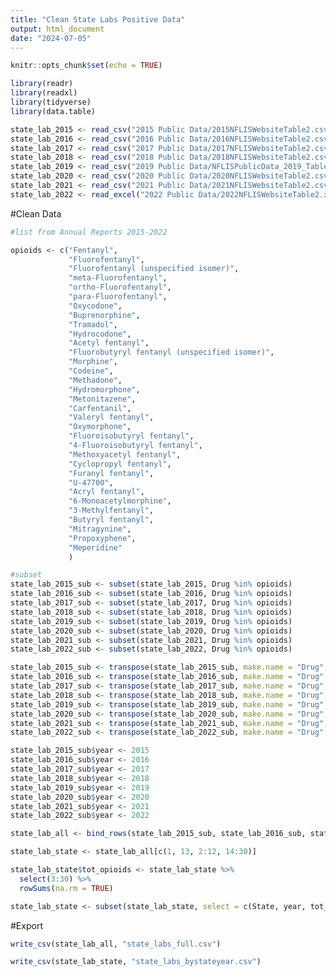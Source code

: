 ---
title: "Clean State Labs Positive Data"
output: html_document
date: "2024-07-05"
---

```{r setup, include=FALSE}
knitr::opts_chunk$set(echo = TRUE)

library(readr)
library(readxl)
library(tidyverse)
library(data.table)
```

```{r Import Data}

state_lab_2015 <- read_csv("2015 Public Data/2015NFLISWebsiteTable2.csv", skip = 2)
state_lab_2016 <- read_csv("2016 Public Data/2016NFLISWebsiteTable2.csv", skip = 2)
state_lab_2017 <- read_csv("2017 Public Data/2017NFLISWebsiteTable2.csv", skip = 2)
state_lab_2018 <- read_csv("2018 Public Data/2018NFLISWebsiteTable2.csv", skip = 2)
state_lab_2019 <- read_csv("2019 Public Data/NFLISPublicData_2019_Table2.csv", skip = 2)
state_lab_2020 <- read_csv("2020 Public Data/2020NFLISWebsiteTable2.csv", skip = 3)
state_lab_2021 <- read_csv("2021 Public Data/2021NFLISWebsiteTable2.csv", skip = 2)
state_lab_2022 <- read_excel("2022 Public Data/2022NFLISWebsiteTable2.xlsx", skip = 2)
```

#Clean Data
```{r Subset by Drug}

#list from Annual Reports 2015-2022

opioids <- c("Fentanyl",
             "Fluorofentanyl",
             "Fluorofentanyl (unspecified isomer)",
             "meta-Fluorofentanyl",
             "ortho-Fluorofentanyl",
             "para-Fluorofentanyl",
             "Oxycodone",
             "Buprenorphine",
             "Tramadol",
             "Hydrocodone",
             "Acetyl fentanyl",
             "Fluorobutyryl fentanyl (unspecified isomer)",
             "Morphine",
             "Codeine",
             "Methadone",
             "Hydromorphone",
             "Metonitazene",
             "Carfentanil", 
             "Valeryl fentanyl", 
             "Oxymorphone",
             "Fluoroisobutyryl fentanyl",
             "4-Fluoroisobutyryl fentanyl",
             "Methoxyacetyl fentanyl",
             "Cyclopropyl fentanyl",
             "Furanyl fentanyl",
             "U-47700",
             "Acryl fentanyl",
             "6-Monoacetylmorphine",
             "3-Methylfentanyl",
             "Butyryl fentanyl",
             "Mitragynine",
             "Propoxyphene",
             "Meperidine"
             ) 

#subset
state_lab_2015_sub <- subset(state_lab_2015, Drug %in% opioids)
state_lab_2016_sub <- subset(state_lab_2016, Drug %in% opioids)
state_lab_2017_sub <- subset(state_lab_2017, Drug %in% opioids)
state_lab_2018_sub <- subset(state_lab_2018, Drug %in% opioids)
state_lab_2019_sub <- subset(state_lab_2019, Drug %in% opioids)
state_lab_2020_sub <- subset(state_lab_2020, Drug %in% opioids)
state_lab_2021_sub <- subset(state_lab_2021, Drug %in% opioids)
state_lab_2022_sub <- subset(state_lab_2022, Drug %in% opioids)
```

```{r Transpose}

state_lab_2015_sub <- transpose(state_lab_2015_sub, make.name = "Drug", keep.names = "State")
state_lab_2016_sub <- transpose(state_lab_2016_sub, make.name = "Drug", keep.names = "State")
state_lab_2017_sub <- transpose(state_lab_2017_sub, make.name = "Drug", keep.names = "State")
state_lab_2018_sub <- transpose(state_lab_2018_sub, make.name = "Drug", keep.names = "State")
state_lab_2019_sub <- transpose(state_lab_2019_sub, make.name = "Drug", keep.names = "State")
state_lab_2020_sub <- transpose(state_lab_2020_sub, make.name = "Drug", keep.names = "State")
state_lab_2021_sub <- transpose(state_lab_2021_sub, make.name = "Drug", keep.names = "State")
state_lab_2022_sub <- transpose(state_lab_2022_sub, make.name = "Drug", keep.names = "State")
```

```{r Add Year Variable}

state_lab_2015_sub$year <- 2015
state_lab_2016_sub$year <- 2016
state_lab_2017_sub$year <- 2017
state_lab_2018_sub$year <- 2018
state_lab_2019_sub$year <- 2019
state_lab_2020_sub$year <- 2020
state_lab_2021_sub$year <- 2021
state_lab_2022_sub$year <- 2022
```

```{r Concat Data}

state_lab_all <- bind_rows(state_lab_2015_sub, state_lab_2016_sub, state_lab_2017_sub, state_lab_2018_sub, state_lab_2019_sub, state_lab_2020_sub, state_lab_2021_sub, state_lab_2022_sub)
```

```{r Sum by State Year}

state_lab_state <- state_lab_all[c(1, 13, 2:12, 14:30)]

state_lab_state$tot_opioids <- state_lab_state %>%
  select(3:30) %>%
  rowSums(na.rm = TRUE)

state_lab_state <- subset(state_lab_state, select = c(State, year, tot_opioids))
```

#Export
```{r Export}

write_csv(state_lab_all, "state_labs_full.csv")

write_csv(state_lab_state, "state_labs_bystateyear.csv")
```


